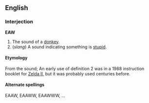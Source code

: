 ==English==

===Interjection===
'''EAW'''

# The sound of a [[donkey]].
# (''slang'') A sound indicating something is [[stupid]].

====Etymology====
From the sound; An early use of definition 2 was in a 1988 instruction booklet for [[w:Zelda_II:_The_Adventure_of_Link|Zelda II]], but it was probably used centuries before.

====Alternate spellings====
EAAW, EAAWW, EAAWWW, ...